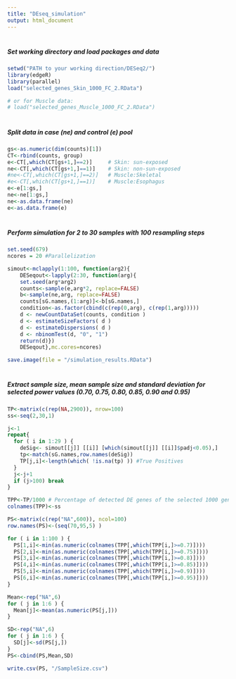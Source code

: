 ---
title: "DEseq_simulation"
output: html_document
---
#
#
##### Set working directory and load packages and data
```{r, echo=TRUE, results = "asis", warning = FALSE, message = FALSE, eval=FALSE} 
setwd("PATH to your working direction/DESeq2/")
library(edgeR)
library(parallel)
load("selected_genes_Skin_1000_FC_2.RData")

# or for Muscle data:
# load("selected_genes_Muscle_1000_FC_2.RData")
```

#
##### Split data in case (ne) and control (e) pool
```{r, echo=TRUE, results = "asis", warning = FALSE, message = FALSE, eval=FALSE} 
gs<-as.numeric(dim(counts)[1])
CT<-rbind(counts, group)
e<-CT[,which(CT[gs+1,]==2)]     # Skin: sun-exposed      
ne<-CT[,which(CT[gs+1,]==1)]    # Skin: non-sun-exposed   
#ne<-CT[,which(CT[gs+1,]==2)]   # Muscle:Skeletal
#e<-CT[,which(CT[gs+1,]==1)]    # Muscle:Esophagus
e<-e[1:gs,]
ne<-ne[1:gs,]
ne<-as.data.frame(ne)
e<-as.data.frame(e)
```

#
##### Perform simulation for 2 to 30 samples with 100 resampling steps
```{r, echo=TRUE, results = "asis", warning = FALSE, message = FALSE, eval=FALSE} 
set.seed(679)
ncores = 20 #Parallelization

simout<-mclapply(1:100, function(arg2){
    DESeqout<-lapply(2:30, function(arg){
    set.seed(arg*arg2)
    counts<-sample(e,arg*2, replace=FALSE)
    b<-sample(ne,arg, replace=FALSE)
    counts[sG.names,(1:arg)]<-b[sG.names,]
    condition<-as.factor(cbind(c(rep(0,arg), c(rep(1,arg)))))
    d <- newCountDataSet(counts, condition )
    d <- estimateSizeFactors( d )
    d <- estimateDispersions( d )
    d <- nbinomTest(d, "0", "1")
    return(d)})
    DESeqout},mc.cores=ncores)

save.image(file = "/simulation_results.RData")
```

#
##### Extract sample size, mean sample size and standard deviation for selected power values (0.70, 0.75, 0.80, 0.85, 0.90 and 0.95)
```{r, echo=TRUE, results = "asis", warning = FALSE, message = FALSE, eval=FALSE} 
TP<-matrix(c(rep(NA,2900)), nrow=100)
ss<-seq(2,30,1)

j<-1
repeat{
  for ( i in 1:29 ) {
    deSig<- simout[[j]] [[i]] [which(simout[[j]] [[i]]$padj<0.05),]
    tp<-match(sG.names,row.names(deSig))
    TP[j,i]<-length(which( !is.na(tp) )) #True Positives
  }
  j<-j+1
  if (j>100) break
}

TPP<-TP/1000 # Percentage of detected DE genes of the selected 1000 genes
colnames(TPP)<-ss

PS<-matrix(c(rep("NA",600)), ncol=100)
row.names(PS)<-(seq(70,95,5) )

for ( i in 1:100 ) {
  PS[1,i]<-min(as.numeric(colnames(TPP[,which(TPP[i,]>=0.7)])))
  PS[2,i]<-min(as.numeric(colnames(TPP[,which(TPP[i,]>=0.75)])))
  PS[3,i]<-min(as.numeric(colnames(TPP[,which(TPP[i,]>=0.8)])))
  PS[4,i]<-min(as.numeric(colnames(TPP[,which(TPP[i,]>=0.85)])))
  PS[5,i]<-min(as.numeric(colnames(TPP[,which(TPP[i,]>=0.9)])))
  PS[6,i]<-min(as.numeric(colnames(TPP[,which(TPP[i,]>=0.95)])))
}

Mean<-rep("NA",6)
for ( j in 1:6 ) {
  Mean[j]<-mean(as.numeric(PS[j,]))
}

SD<-rep("NA",6)
for ( j in 1:6 ) {
  SD[j]<-sd(PS[j,])
}
PS<-cbind(PS,Mean,SD)

write.csv(PS, "/SampleSize.csv")
```